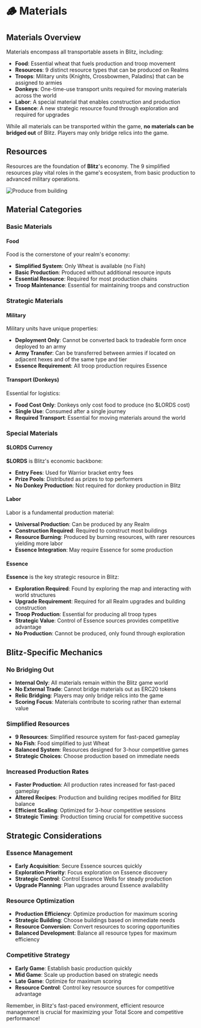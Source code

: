 
# 🪵 Materials

## Materials Overview

Materials encompass all transportable assets in Blitz, including:

- **Food**: Essential wheat that fuels production and troop movement
- **Resources**: 9 distinct resource types that can be produced on Realms
- **Troops**: Military units (Knights, Crossbowmen, Paladins) that can be assigned to armies
- **Donkeys**: One-time-use transport units required for moving materials across the world
- **Labor**: A special material that enables construction and production
- **Essence**: A new strategic resource found through exploration and required for upgrades

While all materials can be transported within the game, **no materials can be bridged out** of Blitz. Players may only bridge relics into the game.

## Resources

Resources are the foundation of **Blitz**'s economy. The 9 simplified resources play vital roles in the game's ecosystem, from basic production to advanced military operations.

![Produce from building](/gifs/produce-from-building-click.gif)

## Material Categories

### Basic Materials

#### Food

<div style={{ display: "flex", alignItems: "baseline", gap: "0.5rem", marginBottom: "0.75rem" }}>
  <ResourceIcon name="Wheat" id={ResourcesIds.Wheat} />
</div>

Food is the cornerstone of your realm's economy:

- **Simplified System**: Only Wheat is available (no Fish)
- **Basic Production**: Produced without additional resource inputs
- **Essential Resource**: Required for most production chains
- **Troop Maintenance**: Essential for maintaining troops and construction

<div style={{ margin: "1.5rem 0", borderTop: "1px solid #4d3923" }}></div>

### Strategic Materials

#### Military

<div style={{ display: "flex", alignItems: "baseline", gap: "0.5rem", marginBottom: "0.75rem" }}>
  <ResourceIcon name="Knight" id={ResourcesIds.Knight} />
  <ResourceIcon name="Crossbowman" id={ResourcesIds.Crossbowman} />
  <ResourceIcon name="Paladin" id={ResourcesIds.Paladin} />
</div>

<TroopsLimitTable />

Military units have unique properties:

- **Deployment Only**: Cannot be converted back to tradeable form once deployed to an army
- **Army Transfer**: Can be transferred between armies if located on adjacent hexes and of the same type and tier
- **Essence Requirement**: All troop production requires Essence

<div style={{ margin: "1.5rem 0", borderTop: "1px solid #4d3923" }}></div>

#### Transport (Donkeys)

<div style={{ display: "flex", alignItems: "baseline", gap: "0.5rem", marginBottom: "0.75rem" }}>
  <ResourceIcon name="Donkey" id={ResourcesIds.Donkey} />
</div>

Essential for logistics:

- **Food Cost Only**: Donkeys only cost food to produce (no $LORDS cost)
- **Single Use**: Consumed after a single journey
- **Required Transport**: Essential for moving materials around the world

<div style={{ margin: "1.5rem 0", borderTop: "1px solid #4d3923" }}></div>

### Special Materials

#### **$LORDS** Currency

<div style={{ display: "flex", alignItems: "baseline", gap: "0.5rem", marginBottom: "0.75rem" }}>
  <ResourceIcon name="Lords" id={ResourcesIds.Lords} size="xl" />
</div>

**$LORDS** is Blitz's economic backbone:

- **Entry Fees**: Used for Warrior bracket entry fees
- **Prize Pools**: Distributed as prizes to top performers
- **No Donkey Production**: Not required for donkey production in Blitz

#### Labor

<div style={{ display: "flex", alignItems: "baseline", gap: "0.5rem", marginBottom: "0.75rem" }}>
  <ResourceIcon name="Labor" id={ResourcesIds.Labor} />
</div>

Labor is a fundamental production material:

- **Universal Production**: Can be produced by any Realm
- **Construction Required**: Required to construct most buildings
- **Resource Burning**: Produced by burning resources, with rarer resources yielding more labor
- **Essence Integration**: May require Essence for some production

#### Essence

<div style={{ display: "flex", alignItems: "baseline", gap: "0.5rem", marginBottom: "0.75rem" }}>
  <ResourceIcon name="Essence" id={ResourcesIds.Essence} />
</div>

**Essence** is the key strategic resource in Blitz:

- **Exploration Required**: Found by exploring the map and interacting with world structures
- **Upgrade Requirement**: Required for all Realm upgrades and building construction
- **Troop Production**: Essential for producing all troop types
- **Strategic Value**: Control of Essence sources provides competitive advantage
- **No Production**: Cannot be produced, only found through exploration

## Blitz-Specific Mechanics

### No Bridging Out
- **Internal Only**: All materials remain within the Blitz game world
- **No External Trade**: Cannot bridge materials out as ERC20 tokens
- **Relic Bridging**: Players may only bridge relics into the game
- **Scoring Focus**: Materials contribute to scoring rather than external value

### Simplified Resources
- **9 Resources**: Simplified resource system for fast-paced gameplay
- **No Fish**: Food simplified to just Wheat
- **Balanced System**: Resources designed for 3-hour competitive games
- **Strategic Choices**: Choose production based on immediate needs

### Increased Production Rates
- **Faster Production**: All production rates increased for fast-paced gameplay
- **Altered Recipes**: Production and building recipes modified for Blitz balance
- **Efficient Scaling**: Optimized for 3-hour competitive sessions
- **Strategic Timing**: Production timing crucial for competitive success

## Strategic Considerations

### Essence Management
- **Early Acquisition**: Secure Essence sources quickly
- **Exploration Priority**: Focus exploration on Essence discovery
- **Strategic Control**: Control Essence Wells for steady production
- **Upgrade Planning**: Plan upgrades around Essence availability

### Resource Optimization
- **Production Efficiency**: Optimize production for maximum scoring
- **Strategic Building**: Choose buildings based on immediate needs
- **Resource Conversion**: Convert resources to scoring opportunities
- **Balanced Development**: Balance all resource types for maximum efficiency

### Competitive Strategy
- **Early Game**: Establish basic production quickly
- **Mid Game**: Scale up production based on strategic needs
- **Late Game**: Optimize for maximum scoring
- **Resource Control**: Control key resource sources for competitive advantage

Remember, in Blitz's fast-paced environment, efficient resource management is crucial for maximizing your Total Score and competitive performance!
